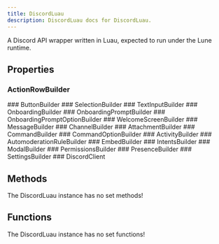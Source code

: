 ```yaml
---
title: DiscordLuau
description: DiscordLuau docs for DiscordLuau.
---
```

[//]: # (This file was automatically compiled through the Generator luau code under this repository)
[//]: # (if you want to edit the documentation of discord-luau, please write changes)
[//]: # (to the discord-luau repository itself, we extract the comments from discord-luau and translate)
[//]: # (them into markdown files that Nextra can interpret!)

[//]: # (----- DOCUMENT IMPORTS ----- )


[//]: # (----- DOCUMENT DESCRIPTION ----- )

A Discord API wrapper written in Luau, expected to run under the Lune runtime.

[//]: # (----- DOCUMENT PROPERTIES ----- )

## Properties

### ActionRowBuilder

<LuaProperty name="DiscordLuau.ActionRowBuilder" type="Builders.Interface.ActionRowBuilder" />
### ButtonBuilder

<LuaProperty name="DiscordLuau.ButtonBuilder" type="Builders.Interface.ButtonBuilder" />
### SelectionBuilder

<LuaProperty name="DiscordLuau.SelectionBuilder" type="Builders.Interface.SelectionBuilder" />
### TextInputBuilder

<LuaProperty name="DiscordLuau.TextInputBuilder" type="Builders.Interface.TextInputBuilder" />
### OnboardingBuilder

<LuaProperty name="DiscordLuau.OnboardingBuilder" type="Builders.OnboardingBuilder" />
### OnboardingPromptBuilder

<LuaProperty name="DiscordLuau.OnboardingPromptBuilder" type="Builders.OnboardingPromptBuilder" />
### OnboardingPromptOptionBuilder

<LuaProperty name="DiscordLuau.OnboardingPromptOptionBuilder" type="Builders.OnboardingPromptOptionBuilder" />
### WelcomeScreenBuilder

<LuaProperty name="DiscordLuau.WelcomeScreenBuilder" type="Builders.WelcomeScreenBuilder" />
### MessageBuilder

<LuaProperty name="DiscordLuau.MessageBuilder" type="Builders.MessageBuilder" />
### ChannelBuilder

<LuaProperty name="DiscordLuau.ChannelBuilder" type="Builders.ChannelBuilder" />
### AttachmentBuilder

<LuaProperty name="DiscordLuau.AttachmentBuilder" type="Builders.AttachmentBuilder" />
### CommandBuilder

<LuaProperty name="DiscordLuau.CommandBuilder" type="Builders.CommandBuilder" />
### CommandOptionBuilder

<LuaProperty name="DiscordLuau.CommandOptionBuilder" type="Builders.CommandOptionBuilder" />
### ActivityBuilder

<LuaProperty name="DiscordLuau.ActivityBuilder" type="Builders.ActivityBuilder" />
### AutomoderationRuleBuilder

<LuaProperty name="DiscordLuau.AutomoderationRuleBuilder" type="Builders.AutomoderationRuleBuilder" />
### EmbedBuilder

<LuaProperty name="DiscordLuau.EmbedBuilder" type="Builders.EmbedBuilder" />
### IntentsBuilder

<LuaProperty name="DiscordLuau.IntentsBuilder" type="Builders.IntentsBuilder" />
### ModalBuilder

<LuaProperty name="DiscordLuau.ModalBuilder" type="Builders.ModalBuilder" />
### PermissionsBuilder

<LuaProperty name="DiscordLuau.PermissionsBuilder" type="Builders.PermissionsBuilder" />
### PresenceBuilder

<LuaProperty name="DiscordLuau.PresenceBuilder" type="Builders.PresenceBuilder" />
### SettingsBuilder

<LuaProperty name="DiscordLuau.SettingsBuilder" type="Builders.SettingsBuilder" />
### DiscordClient

<LuaProperty name="DiscordLuau.DiscordClient" type="DiscordClient" />

[//]: # (----- DOCUMENT METHODS ----- )

## Methods

The DiscordLuau instance has no set methods!

[//]: # (----- DOCUMENT FUNCTIONS ----- )

## Functions

The DiscordLuau instance has no set functions!

